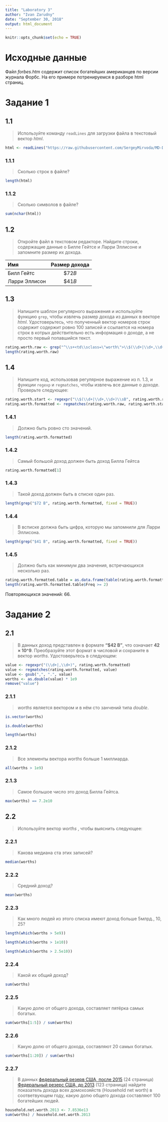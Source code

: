 ```yaml
---
title: "Laboratory 3"
author: "Ivan Zarudny"
date: "September 30, 2018"
output: html_document
---
```


```r
knitr::opts_chunk$set(echo = TRUE)
```

# Исходные данные
Файл _forbes.htm_ содержит список богатейших американцев по версии журнала Форбс.
На его примере потренируемся в разборе html страниц.

# Задание 1
## 1.1
>Используйте команду ``readLines`` для загрузки файла в текстовый вектор _html_.

```r
html <- readLines("https://raw.githubusercontent.com/SergeyMirvoda/MD-DA-2018/master/data/forbes.htm")
```

### 1.1.1
>Сколько строк в файле?

```r
length(html)
```

### 1.1.2
>Сколько символов в файле?

```r
sum(nchar(html))
```

## 1.2
>Откройте файл в текстовом редакторе. Найдите строки, содержащие данные о Билле Гейтсе и Ларри Эллисоне и запомните размер их дохода.

Имя|Размер дохода
:--|:-:
Билл Гейтс|$\$72 B$
Ларри Эллисон|$\$41 B$

## 1.3
>Напишите шаблон регулярного выражения и используйте функцию ``grep``, чтобы извлечь размер дохода из данных в векторе _html_. Удостоверьтесь, что полученный вектор номеров строк содержит содержит ровно 100 записей и ссылается на номера строк в котрых действительно есть информация о доходе, а не просто первый попавшийся текст.

```r
rating.worth.raw <- grep("^\\s+<td\\sclass=\"worth\">\\$(\\d+|\\d+,\\d+)\\sB</td>$", html, value = TRUE)
length(rating.worth.raw)
```

## 1.4
>Напишите код, использовав регулярное выражение из п. 1.3, и функции ``regexp`` и ``regmatches``, чтобы извлечь все данные о доходе. Проверьте следующее:

```r
rating.worth.start <- regexpr("\\$(\\d+|\\d+,\\d+)\\sB", rating.worth.raw)
rating.worth.formatted <- regmatches(rating.worth.raw, rating.worth.start)
```

### 1.4.1
>Должно быть ровно сто значений.

```r
length(rating.worth.formatted)
```

### 1.4.2
>Самый большой доход должен быть доход Билла Гейтса

```r
rating.worth.formatted[1]
```

### 1.4.3
>Такой доход должен быть в списке один раз.

```r
length(grep("$72 B", rating.worth.formatted, fixed = TRUE))
```

### 1.4.4
>В всписке должна быть цифра, которую мы запомнили для Ларри Эллисона.

```r
length(grep("$41 B", rating.worth.formatted, fixed = TRUE))
```

### 1.4.5
>Должно быть как минимум два значения, встречающихся несколько раз.

```r
rating.worth.formatted.table = as.data.frame(table(rating.worth.formatted))
length(rating.worth.formatted.table$Freq >= 2)
```

Повторяющихся значений: $66$.

# Задание 2
## 2.1
>В данных доход представлен в формате **"$42 B"**, что означает **42 × 10^9**. Преобразуйте этот формат в числовой и сохраните в вектор _worths_. Удостоверьтесь в следующем:

```r
value <- regexpr("(\\d+|,\\d+)", rating.worth.formatted)
value <- regmatches(rating.worth.formatted, value)
value <- gsub(",", ".", value)
worths <- as.double(value) * 1e9
remove("value")
```

### 2.1.1
>_worths_ является вектором и в нём сто занчений типа _double_.

```r
is.vector(worths)
```

```r
is.double(worths)
```

```r
length(worths)
```

### 2.1.2
>Все элементы вектора _worths_ больше 1 миллиарда.

```r
all(worths > 1e9)
```

### 2.1.3
>Самое большое число это доход Билла Гейтса.

```r
max(worths) == 7.2e10
```

## 2.2
>Используйте вектор _worths_ , чтобы выяснить следующее:

### 2.2.1
>Какова медиана ста этих записей?

```r
median(worths)
```

### 2.2.2
>Средний доход?

```r
mean(worths)
```

### 2.2.3
>Как много людей из этого списка имеют доход больше 5млрд., 10, 25? 

```r
length(which(worths > 5e9))
```

```r
length(which(worths > 1e10))
```

```r
length(which(worths > 2.5e10))
```

### 2.2.4
>Какой их общий доход?

```r
sum(worths)
```

### 2.2.5
>Какую долю от общего дохода, составляет пятёрка самых богатых.

```r
sum(worths[1:5]) / sum(worths)
```

### 2.2.6
>Какую долю от общего дохода, составляют 20 самых богатых.

```r
sum(worths[1:20]) / sum(worths)
```

### 2.2.7
>В данных [федеральный резерв США, после 2015](https://www.federalreserve.gov/releases/z1/20180920/z1.pdf) (24 страница) [Федеральный резерс США, до 2013](https://www.zerohedge.com/sites/default/files/images/user5/imageroot/2013/09/Flow%20of%20Funds%20Z1%20Q1%202013.pdf) (123 страница) найдите показатель дохода всех домохозяйств (Household net worth) в соответвующем году, какую долю общего дохода составляют 100 богатейших людей. 

```r
household.net.worth.2013 <- 7.8536e13
sum(worths) / household.net.worth.2013
```
